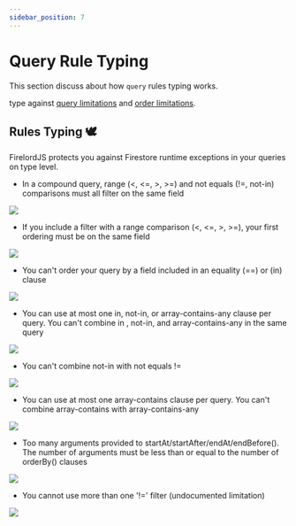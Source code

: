 ```yaml
---
sidebar_position: 7
---
```


# Query Rule Typing

This section discuss about how `query` rules typing works.

type against [query limitations](https://firebase.google.com/docs/firestore/query-data/queries#query_limitations) and [order limitations](https://firebase.google.com/docs/firestore/query-data/order-limit-data#limitations).


## Rules Typing 🕊️

FirelordJS protects you against Firestore runtime exceptions in your queries on type level.

- In a compound query, range (<, <=, >, >=) and not equals (!=, not-in) comparisons must all filter on the same field

<Image
	src="https://github.com/tylim88/FirelordJSDoc/blob/main/static/img/query1.png?raw=true"
	text="FirelordJS displays what error you make in the hint."
/>

- If you include a filter with a range comparison (<, <=, >, >=), your first ordering must be on the same field

<Image
	src="https://github.com/tylim88/FirelordJSDoc/blob/main/static/img/query2.png?raw=true"
	text="FirelordJS display what field path you should use in the hint."
/>

- You can't order your query by a field included in an equality (==) or (in) clause

<Image
	src="https://github.com/tylim88/FirelordJSDoc/blob/main/static/img/query3.png?raw=true"
	text="FirelordJS displays what error you make in the hint."
/>

- You can use at most one in, not-in, or array-contains-any clause per query. You can't combine in , not-in, and array-contains-any in the same query

<Image
	src="https://github.com/tylim88/FirelordJSDoc/blob/main/static/img/query4.png?raw=true"
	text="FirelordJS displays what error you make in the hint."
/>

- You can't combine not-in with not equals !=

<Image
	src="https://github.com/tylim88/FirelordJSDoc/blob/main/static/img/query5.png?raw=true"
	text="FirelordJS displays what error you make in the hint."
/>

- You can use at most one array-contains clause per query. You can't combine array-contains with array-contains-any

<Image
	src="https://github.com/tylim88/FirelordJSDoc/blob/main/static/img/query6.png?raw=true"
	text="FirelordJS displays what error you make in the hint."
/>

- Too many arguments provided to startAt/startAfter/endAt/endBefore(). The number of arguments must be less than or equal to the number of orderBy() clauses

<Image
	src="https://github.com/tylim88/FirelordJSDoc/blob/main/static/img/query7.png?raw=true"
	text="FirelordJS displays what error you make in the hint."
/>

- You cannot use more than one '!=' filter (undocumented limitation)

<Image
	src="https://github.com/tylim88/FirelordJSDoc/blob/main/static/img/query8.png?raw=true"
	text="FirelordJS displays what error you make in the hint."
/>

